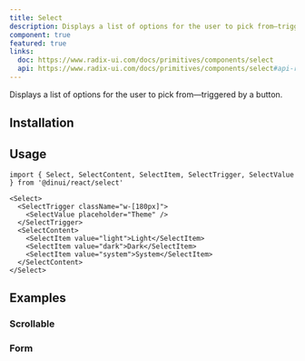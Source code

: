 ```yaml
---
title: Select
description: Displays a list of options for the user to pick from—triggered by a button.
component: true
featured: true
links:
  doc: https://www.radix-ui.com/docs/primitives/components/select
  api: https://www.radix-ui.com/docs/primitives/components/select#api-reference
---
```


Displays a list of options for the user to pick from—triggered by a button.


<Example path="ui/select-demo" />

## Installation


<InstallationGuide path="ui/select" />

## Usage

```tsx
import { Select, SelectContent, SelectItem, SelectTrigger, SelectValue } from '@dinui/react/select'
```

```tsx
<Select>
  <SelectTrigger className="w-[180px]">
    <SelectValue placeholder="Theme" />
  </SelectTrigger>
  <SelectContent>
    <SelectItem value="light">Light</SelectItem>
    <SelectItem value="dark">Dark</SelectItem>
    <SelectItem value="system">System</SelectItem>
  </SelectContent>
</Select>
```

## Examples

### Scrollable

<Example path="ui/select-scrollable" />

### Form

<Example path="ui/select-form" />
